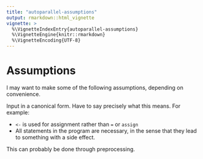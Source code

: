 ```yaml
---
title: "autoparallel-assumptions"
output: rmarkdown::html_vignette
vignette: >
  %\VignetteIndexEntry{autoparallel-assumptions}
  %\VignetteEngine{knitr::rmarkdown}
  %\VignetteEncoding{UTF-8}
---
```


# Assumptions

I may want to make some of the following assumptions, depending on
convenience.

Input in a canonical form. Have to say precisely what this means. For
example:

- `<-` is used for assignment rather than `=` or `assign`
- All statements in the program are necessary, in the sense that they lead
  to something with a side effect.

This can probably be done through preprocessing.
